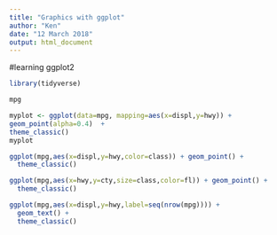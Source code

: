 ```yaml
---
title: "Graphics with ggplot"
author: "Ken"
date: "12 March 2018"
output: html_document
---
```


#learning ggplot2 

```r
library(tidyverse)
```

```r
mpg
```
```r
myplot <- ggplot(data=mpg, mapping=aes(x=displ,y=hwy)) +
geom_point(alpha=0.4)  + 
theme_classic()
myplot

```
```r
ggplot(mpg,aes(x=displ,y=hwy,color=class)) + geom_point() +
  theme_classic()
```

```r
ggplot(mpg,aes(x=hwy,y=cty,size=class,color=fl)) + geom_point() +
  theme_classic()
```

```r
ggplot(mpg,aes(x=displ,y=hwy,label=seq(nrow(mpg)))) +
  geom_text() +
  theme_classic()
```


